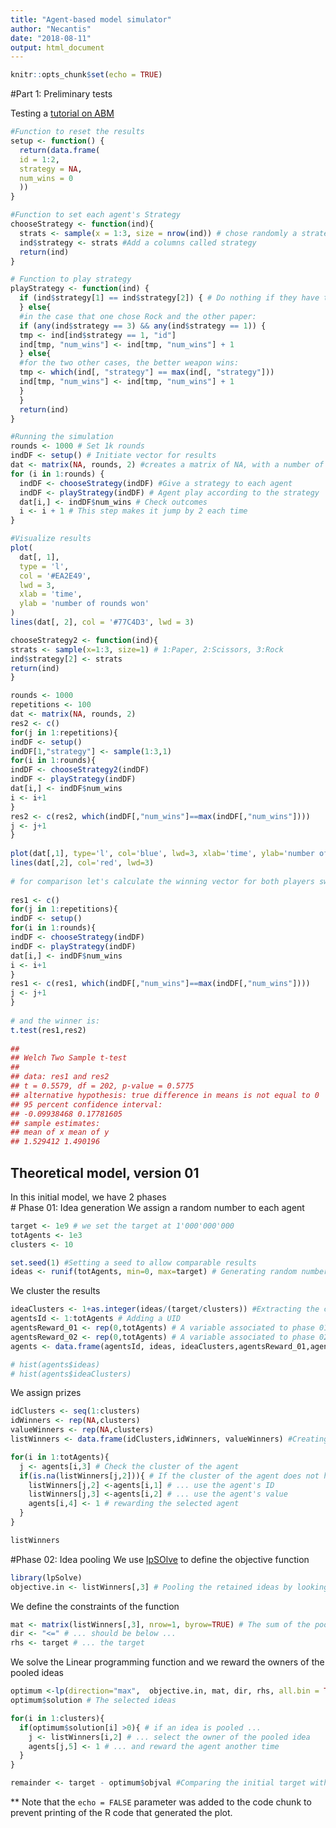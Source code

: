 ```yaml
---
title: "Agent-based model simulator"
author: "Necantis"
date: "2018-08-11"
output: html_document
---
```


```r
knitr::opts_chunk$set(echo = TRUE)
```

#Part 1: Preliminary tests

Testing a [tutorial on ABM](https://marcosmolla.wordpress.com/2015/07/16/an-introduction-to-agent-based-modelling-in-r/)

```r
#Function to reset the results
setup <- function() {
  return(data.frame(
  id = 1:2,
  strategy = NA,
  num_wins = 0
  ))
}

#Function to set each agent's Strategy
chooseStrategy <- function(ind){
  strats <- sample(x = 1:3, size = nrow(ind)) # chose randomly a strategy among (1:Paper, 2:Scissors, 3:Rock) for each row in the matrix
  ind$strategy <- strats #Add a columns called strategy
  return(ind)
}

# Function to play strategy
playStrategy <- function(ind) {
  if (ind$strategy[1] == ind$strategy[2]) { # Do nothing if they have the same strategy
  } else{
  #in the case that one chose Rock and the other paper:
  if (any(ind$strategy == 3) && any(ind$strategy == 1)) {
  tmp <- ind[ind$strategy == 1, "id"]
  ind[tmp, "num_wins"] <- ind[tmp, "num_wins"] + 1
  } else{
  #for the two other cases, the better weapon wins:
  tmp <- which(ind[, "strategy"] == max(ind[, "strategy"]))
  ind[tmp, "num_wins"] <- ind[tmp, "num_wins"] + 1
  }
  }
  return(ind)
}

#Running the simulation
rounds <- 1000 # Set 1k rounds
indDF <- setup() # Initiate vector for results
dat <- matrix(NA, rounds, 2) #creates a matrix of NA, with a number of ronds equal to rounds and 2 columns (strategy and num_wins)
for (i in 1:rounds) {
  indDF <- chooseStrategy(indDF) #Give a strategy to each agent
  indDF <- playStrategy(indDF) # Agent play according to the strategy
  dat[i,] <- indDF$num_wins # Check outcomes
  i <- i + 1 # This step makes it jump by 2 each time
}

#Visualize results
plot(
  dat[, 1],
  type = 'l',
  col = '#EA2E49',
  lwd = 3,
  xlab = 'time',
  ylab = 'number of rounds won'
)
lines(dat[, 2], col = '#77C4D3', lwd = 3)

```


```r
chooseStrategy2 <- function(ind){
strats <- sample(x=1:3, size=1) # 1:Paper, 2:Scissors, 3:Rock
ind$strategy[2] <- strats
return(ind)
}

rounds <- 1000
repetitions <- 100
dat <- matrix(NA, rounds, 2)
res2 <- c()
for(j in 1:repetitions){
indDF <- setup()
indDF[1,"strategy"] <- sample(1:3,1)
for(i in 1:rounds){
indDF <- chooseStrategy2(indDF)
indDF <- playStrategy(indDF)
dat[i,] <- indDF$num_wins
i <- i+1
}
res2 <- c(res2, which(indDF[,"num_wins"]==max(indDF[,"num_wins"])))
j <- j+1
}
 
plot(dat[,1], type='l', col='blue', lwd=3, xlab='time', ylab='number of rounds won')
lines(dat[,2], col='red', lwd=3)
 
# for comparison let's calculate the winning vector for both players switch strategies:
 
res1 <- c()
for(j in 1:repetitions){
indDF <- setup()
for(i in 1:rounds){
indDF <- chooseStrategy(indDF)
indDF <- playStrategy(indDF)
dat[i,] <- indDF$num_wins
i <- i+1
}
res1 <- c(res1, which(indDF[,"num_wins"]==max(indDF[,"num_wins"])))
j <- j+1
}
 
# and the winner is:
t.test(res1,res2)
 
##
## Welch Two Sample t-test
##
## data: res1 and res2
## t = 0.5579, df = 202, p-value = 0.5775
## alternative hypothesis: true difference in means is not equal to 0
## 95 percent confidence interval:
## -0.09938468 0.17781605
## sample estimates:
## mean of x mean of y
## 1.529412 1.490196


```


## Theoretical model, version 01
In this initial model, we have 2 phases  
# Phase 01: Idea generation 
We assign a random number to each agent
```r
target <- 1e9 # we set the target at 1'000'000'000
totAgents <- 1e3
clusters <- 10

set.seed(1) #Setting a seed to allow comparable results
ideas <- runif(totAgents, min=0, max=target) # Generating random numbers in a uniform distribution
```
We cluster the results
```r
ideaClusters <- 1+as.integer(ideas/(target/clusters)) #Extracting the cluster by dividing each number to the number of clusters
agentsId <- 1:totAgents # Adding a UID
agentsReward_01 <- rep(0,totAgents) # A variable associated to phase 01
agentsReward_02 <- rep(0,totAgents) # A variable associated to phase 02
agents <- data.frame(agentsId, ideas, ideaClusters,agentsReward_01,agentsReward_02) #Creating a dataframe with ID, value and cluster

# hist(agents$ideas)
# hist(agents$ideaClusters)
```
We assign prizes
```r
idClusters <- seq(1:clusters)
idWinners <- rep(NA,clusters)
valueWinners <- rep(NA,clusters)
listWinners <- data.frame(idClusters,idWinners, valueWinners) #Creating a dataframe with Cluster ID, Winner ID and value

for(i in 1:totAgents){
  j <- agents[i,3] # Check the cluster of the agent
  if(is.na(listWinners[j,2])){ # If the cluster of the agent does not have a winner (it's value is NA) ...
    listWinners[j,2] <-agents[i,1] # ... use the agent's ID
    listWinners[j,3] <-agents[i,2] # ... use the agent's value 
    agents[i,4] <- 1 # rewarding the selected agent
  }
}

listWinners
```

#Phase 02: Idea pooling 
We use [lpSOlve](https://www.kdnuggets.com/2018/05/optimization-using-r.html) to define the objective function
```r
library(lpSolve)
objective.in <- listWinners[,3] # Pooling the retained ideas by looking for the best combination
```

We define the constraints of the function
```r
mat <- matrix(listWinners[,3], nrow=1, byrow=TRUE) # The sum of the pooled ideas ...
dir <- "<=" # ... should be below ...
rhs <- target # ... the target
```

We solve the Linear programming function and we reward the owners of the pooled ideas
```r
optimum <-lp(direction="max",  objective.in, mat, dir, rhs, all.bin = TRUE) # Which is the best combination of pooled ideas?
optimum$solution # The selected ideas

for(i in 1:clusters){
  if(optimum$solution[i] >0){ # if an idea is pooled ...
    j <- listWinners[i,2] # ... select the owner of the pooled idea
    agents[j,5] <- 1 # ... and reward the agent another time
  }
}

remainder <- target - optimum$objval #Comparing the initial target with the sum of the pooled ideas
```

** Note that the `echo = FALSE` parameter was added to the code chunk to prevent printing of the R code that generated the plot.

